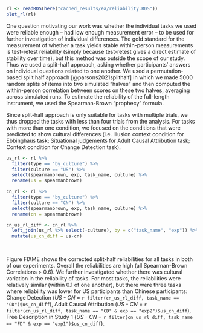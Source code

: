
```r
rl <- readRDS(here("cached_results/ea/reliability.RDS"))
plot_rl(rl)
```


One question motivating our work was whether the individual tasks we used were reliable enough – had low enough measurement error – to be used for further investigation of individual differences. The gold standard for the measurement of whether a task yields stable within-person measurements is test-retest reliability (simply because test-retest gives a direct estimate of stability over time), but this method was outside the scope of our study. Thus we used a split-half approach, asking whether participants’ answers on individual questions related to one another. We used a permutation-based split half approach [@parsons2021splithalf] in which we made 5000 random splits of items into two simulated “halves” and then computed the within-person correlation between scores on these two halves, averaging across simulated runs. To estimate the reliability of the full-length instrument, we used the Spearman-Brown “prophecy” formula. 

Since split-half approach is only suitable for tasks with multiple trials, we thus dropped the tasks with less than four trials from the analysis. For tasks with more than one condition, we focused on the conditions that were predicted to show cultural differences (i.e. Illusion context condition for Ebbinghaus task; Situational judgements for Adult Causal Attribution task; Context condition for Change Detection task). 

```r
us_rl <- rl %>% 
  filter(type == "by_culture") %>% 
  filter(culture == "US") %>% 
  select(spearmanbrown, exp, task_name, culture) %>% 
  rename(us = spearmanbrown)

cn_rl <- rl %>% 
  filter(type == "by_culture") %>% 
  filter(culture == "CN") %>% 
  select(spearmanbrown, exp, task_name, culture) %>% 
  rename(cn = spearmanbrown)

cn_us_rl_diff <- cn_rl %>% 
  left_join(us_rl %>% select(-culture), by = c("task_name", "exp")) %>% 
  mutate(us_cn_diff = us-cn)
  
  
```

Figure FIXME shows the corrected split-half reliabilities for all tasks in both of our experiments. Overall the reliabilities are high (all Spearman-Brown Correlations > 0.6). We further investigated whether there was cultural variation in the reliability of tasks. For most tasks, the reliabilities were relatively similar (within 0.1 of one another), but there were three tasks where reliability was lower for US participants than Chinese participants: Change Detection (*US - CN* = `r filter(cn_us_rl_diff, task_name == "CD")$us_cn_diff`),  Adult Causal Attribution (*US - CN* = `r filter(cn_us_rl_diff, task_name == "CD" & exp == "exp2")$us_cn_diff`), Free Description in Study 1 (*US - CN* = `r filter(cn_us_rl_diff, task_name == "FD" & exp == "exp1")$us_cn_diff`).

